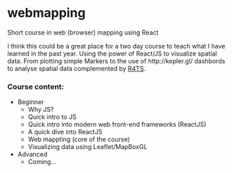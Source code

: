 # webmapping
Short course in web (browser) mapping using React

I think this could be a great place for a two day course to teach what I have learned in the past year. Using the power of React/JS to visualize spatial data. From plotting simple Markers to the use of http://kepler.gl/ dashbords to analyse spatial data complemented by [R4TS](https://github.com/ITSLeeds/R4TS).

### Course content:

* Beginner
  * Why JS?
  * Quick intro to JS
  * Quick intro into modern web front-end frameworks (ReactJS)
  * A quick dive into ReactJS
  * Web mappting (core of the course)
  * Visualizing data using Leaflet/MapBoxGL
* Advanced
  * Coming...